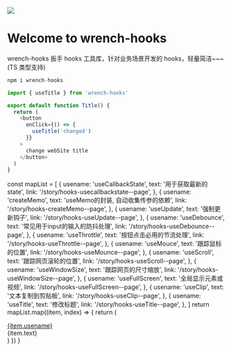 
<Meta title='Introduction' />

<style>
  {`
    .title {
      color: #ff3399;
    }
    .use {
      cursor: point;
      text-decoration:underline;
      width: 200px;
      text-align: center;
      background: #ff3399;
      color: #fff;
    }
    .use-box {
      display: flex;
      margin-bottom: 20px;
    }
    .desc {
      width: 400px;
      text-align: center;
      background: #eee;
      color: #000;
    }
  `}
</style>

<img src='logo.png'></img>

<h1 className='title'>Welcome to wrench-hooks</h1>

wrench-hooks 扳手 hooks 工具库，针对<span className='title'>业务场景</span>开发的 hooks，轻量简洁~~~ <span className='title'>(TS 类型支持)</span>

```js
npm i wrench-hooks

import { useTitle } from 'wrench-hooks'

export default function Title() {
  return (
    <button
      onClick={() => {
        useTitle('changed')
      }}
    >
      change webSite title
    </button>
  )
}

```

  const mapList = [
    {
      usename: 'useCallbackState',
      text: '用于获取最新的 state',
      link: '/story/hooks-usecallbackstate--page',
    },
    {
      usename: 'createMemo',
      text: 'useMemo的封装, 自动收集传参的依赖',
      link: '/story/hooks-createMemo--page',
    },
    {
      usename: 'useUpdate',
      text: '强制更新钩子',
      link: '/story/hooks-useUpdate--page',
    },
    {
      usename: 'useDebounce',
      text: '常见用于input的输入的防抖处理',
      link: '/story/hooks-useDebounce--page',
    },
    {
      usename: 'useThrottle',
      text: '按钮点击必用的节流处理',
      link: '/story/hooks-useThrottle--page',
    },
    {
      usename: 'useMouce',
      text: '跟踪鼠标的位置',
      link: '/story/hooks-useMounce--page',
    },
    {
      usename: 'useScroll',
      text: '跟踪网页滚轮的位置',
      link: '/story/hooks-useScroll--page',
    },
    {
      usename: 'useWindowSize',
      text: '跟踪网页的尺寸缩放',
      link: '/story/hooks-useWindowSize--page',
    },
    {
      usename: 'useFullScreen',
      text: '全局显示元素或视频',
      link: '/story/hooks-useFullScreen--page',
    },
    {
      usename: 'useClip',
      text: '文本复制到剪贴板',
      link: '/story/hooks-useClip--page',
    },
    {
      usename: 'useTitle',
      text: '修改标题',
      link: '/story/hooks-useTitle--page',
    },
  ]
  return mapList.map((item, index) => {
    return (
      <div className='use-box' key={index}>
        <a className='use' href={item.link}>
          {item.usename}
        </a>
        <div className='desc'>{item.text}</div>
      </div>
    )
  })
}

<UseText> </UseText>
